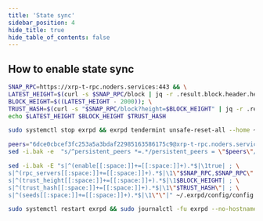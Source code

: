 ```yaml
---
title: 'State sync'
sidebar_position: 4
hide_title: true
hide_table_of_contents: false
---
```



<PageTitle
  iconUrl="img/xrp-icon.svg"
  title="State sync"
  chainId="exrp_1440002-1"
  version="v7.0.0"
/>

## How to enable state sync

```bash
SNAP_RPC=https://xrp-t-rpc.noders.services:443 && \
LATEST_HEIGHT=$(curl -s $SNAP_RPC/block | jq -r .result.block.header.height); \
BLOCK_HEIGHT=$((LATEST_HEIGHT - 2000)); \
TRUST_HASH=$(curl -s "$SNAP_RPC/block?height=$BLOCK_HEIGHT" | jq -r .result.block_id.hash) && \
echo $LATEST_HEIGHT $BLOCK_HEIGHT $TRUST_HASH
```

```bash
sudo systemctl stop exrpd && exrpd tendermint unsafe-reset-all --home ~/.exrpd --keep-addr-book
```

```bash
peers="6dce0cbcef3fc253a5a3bdaf22985163586175c9@xrp-t-rpc.noders.services:37956"
sed -i.bak -e  "s/^persistent_peers *=.*/persistent_peers = \"$peers\"/" ~/.exrpd/config/config.toml
```

```bash
sed -i.bak -E "s|^(enable[[:space:]]+=[[:space:]]+).*$|\1true| ; \
s|^(rpc_servers[[:space:]]+=[[:space:]]+).*$|\1\"$SNAP_RPC,$SNAP_RPC\"| ; \
s|^(trust_height[[:space:]]+=[[:space:]]+).*$|\1$BLOCK_HEIGHT| ; \
s|^(trust_hash[[:space:]]+=[[:space:]]+).*$|\1\"$TRUST_HASH\"| ; \
s|^(seeds[[:space:]]+=[[:space:]]+).*$|\1\"\"|" ~/.exrpd/config/config.toml
```

```bash
sudo systemctl restart exrpd && sudo journalctl -fu exrpd --no-hostname -o cat
```
